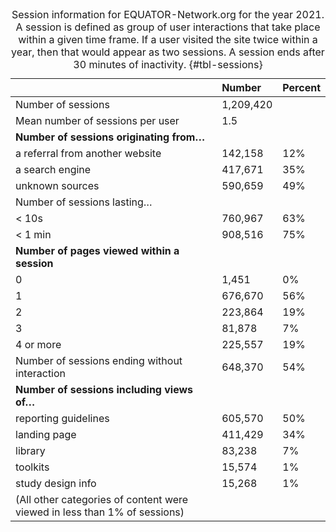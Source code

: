 ---------------------------------------------------------------------------------------------------
                                                                            Number        Percent
--------------------------------------------------------------------------- ------------- ---------
Number of sessions                                                          1,209,420     

Mean number of sessions per user                                            1.5           

**Number of sessions originating from...**                                                    

a referral from another website                                             142,158       12%

a search engine                                                             417,671       35%

unknown sources                                                             590,659       49%

Number of sessions lasting...                                                             

\< 10s                                                                      760,967       63%

\< 1 min                                                                    908,516       75%

**Number of pages viewed within a session**                                                   

0                                                                           1,451         0%

1                                                                           676,670       56%

2                                                                           223,864       19%

3                                                                           81,878        7%

4 or more                                                                   225,557       19%

Number of sessions ending without interaction                               648,370       54%

**Number of sessions including views of...**                                                  

reporting guidelines                                                        605,570       50%

landing page                                                                411,429       34%

library                                                                     83,238        7%

toolkits                                                                    15,574        1%

study design info                                                           15,268        1%

(All other categories of content were viewed in less than 1% of sessions)                 
---------------------------------------------------------------------------------------------------

: Session information for EQUATOR-Network.org for the year 2021. A session is defined as group of user interactions that take place within a given time frame. If a user visited the site twice within a year, then that would appear as two sessions. A session ends after 30 minutes of inactivity. {#tbl-sessions}